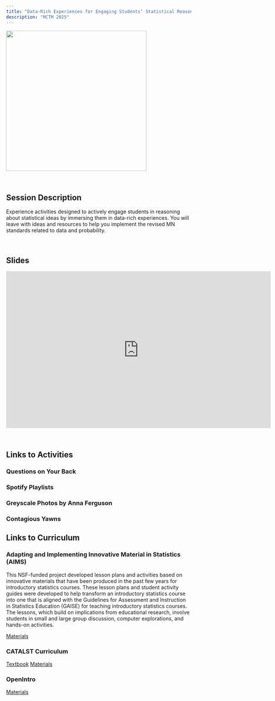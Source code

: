 ```yaml
---
title: "Data-Rich Experiences for Engaging Students’ Statistical Reasoning"
description: "MCTM 2025"
---
```


![](images/mctm-data-rich.png){width="382"}

<br />

## Session Description

Experience activities designed to actively engage students in reasoning about statistical ideas by immersing them in data-rich experiences. You will leave with ideas and resources to help you implement the revised MN standards related to data and probability.

<br />

## Slides

```{=html}
<iframe src="https://docs.google.com/presentation/d/e/2PACX-1vTue1mlRehAVDwDt_Jcp6OSmSOREdXNGcMcYVTAqypbLk6waJh9dKoSGSLBpnDqJSDlazb-e9LQebo5/embed?start=false&loop=false&delayms=3000" frameborder="0" width="720" height="426.753" allowfullscreen="true" mozallowfullscreen="true" webkitallowfullscreen="true"></iframe>
```

<br />

## Links to Activities

### Questions on Your Back
### Spotify Playlists
### Greyscale Photos by Anna Ferguson
### Contagious Yawns

## Links to Curriculum

### Adapting and Implementing Innovative Material in Statistics (AIMS)

This NSF-funded project developed lesson plans and activities based on innovative materials that have been produced in the past few years for introductory statistics courses. These lesson plans and student activity guides were developed to help transform an introductory statistics course into one that is aligned with the Guidelines for Assessment and Instruction in Statistics Education (GAISE) for teaching introductory statistics courses. The lessons, which build on implications from educational research, involve students in small and large group discussion, computer explorations, and hands-on activities.

[Materials](https://github.com/zief0002/aims)

### CATALST Curriculum



[Textbook](https://zief0002.github.io/statistical-thinking/)
[Materials](https://github.com/zief0002/statistical-thinking)

### OpenIntro


[Materials](https://www.openintro.org/book/os/)
